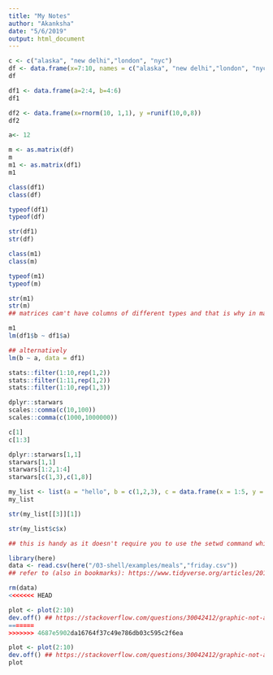 ```yaml
---
title: "My Notes"
author: "Akanksha"
date: "5/6/2019"
output: html_document
---
```

```r
c <- c("alaska", "new delhi","london", "nyc")
df <- data.frame(x=7:10, names = c("alaska", "new delhi","london", "nyc"))
df

df1 <- data.frame(a=2:4, b=4:6)
df1

df2 <- data.frame(x=rnorm(10, 1,1), y =runif(10,0,8))
df2

a<- 12

m <- as.matrix(df)
m
m1 <- as.matrix(df1)
m1

class(df1)
class(df)

typeof(df1)
typeof(df)

str(df1)
str(df)

class(m1)
class(m)

typeof(m1)
typeof(m)

str(m1)
str(m)
## matrices cam't have columns of different types and that is why in matrix m, the first column in changed into a string variable. This is unlike Data frame structures, which can support vectors of different types.
```

```r
m1
lm(df1$b ~ df1$a)

## alternatively
lm(b ~ a, data = df1)

stats::filter(1:10,rep(1,2))
stats::filter(1:11,rep(1,2))
stats::filter(1:10,rep(1,3))

dplyr::starwars
scales::comma(c(10,100))
scales::comma(c(1000,1000000))
```

```r
c[1]
c[1:3]

dplyr::starwars[1,1]
starwars[1,1]
starwars[1:2,1:4]
starwars[c(1,3),c(1,8)]

my_list <- list(a = "hello", b = c(1,2,3), c = data.frame(x = 1:5, y = 6:10))
my_list

str(my_list[[3]][1])

str(my_list$c$x)
```

```r
## this is handy as it doesn't require you to use the setwd command which is computer specific and hence hinders the reproducibility of the code on other machines

library(here)
data <- read.csv(here("/03-shell/examples/meals","friday.csv"))
## refer to (also in bookmarks): https://www.tidyverse.org/articles/2017/12/workflow-vs-script/

rm(data)
<<<<<<< HEAD

plot <- plot(2:10)
dev.off() ## https://stackoverflow.com/questions/30042412/graphic-not-appearing-in-r-null-device
=======
>>>>>>> 4687e5902da16764f37c49e786db03c595c2f6ea

plot <- plot(2:10)
dev.off() ## https://stackoverflow.com/questions/30042412/graphic-not-appearing-in-r-null-device
plot

```

